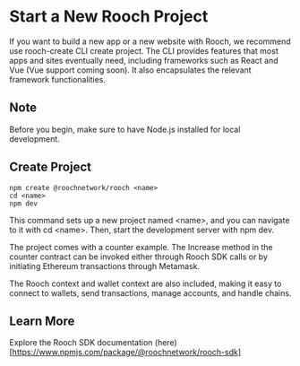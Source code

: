 # Start a New Rooch Project

If you want to build a new app or a new website with Rooch, we recommend use rooch-create CLI create project. The CLI provides features that most apps and sites eventually need, including frameworks such as React and Vue (Vue support coming soon). It also encapsulates the relevant framework functionalities.

## Note

Before you begin, make sure to have Node.js installed for local development.

## Create Project

```shell
npm create @roochnetwork/rooch <name>
cd <name>
npm dev
```

This command sets up a new project named &lt;name&gt;, and you can navigate to it with cd &lt;name&gt;. Then, start the development server with npm dev.

The project comes with a counter example. The Increase method in the counter contract can be invoked either through Rooch SDK calls or by initiating Ethereum transactions through Metamask.

The Rooch context and wallet context are also included, making it easy to connect to wallets, send transactions, manage accounts, and handle chains.

## Learn More

Explore the Rooch SDK documentation (here)[https://www.npmjs.com/package/@roochnetwork/rooch-sdk]
